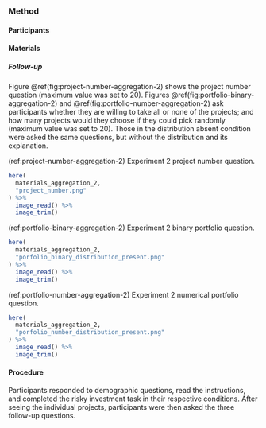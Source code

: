 ### Method

#### Participants

#### Materials

##### Follow-up {#follow-up-materials-aggregation-2-appendix}

Figure \@ref(fig:project-number-aggregation-2) shows the project number
question (maximum value was set to 20).
Figures \@ref(fig:portfolio-binary-aggregation-2)
and \@ref(fig:portfolio-number-aggregation-2) ask participants whether they are
willing to take all or none of the projects; and how many projects would they
choose if they could pick randomly (maximum value was set to 20). Those in the
distribution absent condition were asked the same questions, but without the
distribution and its explanation.

(ref:project-number-aggregation-2) Experiment 2 project number question.

```r
here(
  materials_aggregation_2,
  "project_number.png"
) %>%
  image_read() %>%
  image_trim()
```

(ref:portfolio-binary-aggregation-2) Experiment 2 binary portfolio question.

```r
here(
  materials_aggregation_2,
  "porfolio_binary_distribution_present.png"
) %>%
  image_read() %>%
  image_trim()
```

(ref:portfolio-number-aggregation-2) Experiment 2 numerical portfolio question.

```r
here(
  materials_aggregation_2,
  "porfolio_number_distribution_present.png"
) %>%
  image_read() %>%
  image_trim()
```

#### Procedure

Participants responded to demographic questions, read the instructions, and
completed the risky investment task in their respective conditions. After seeing
the individual projects, participants were then asked the three follow-up
questions.
